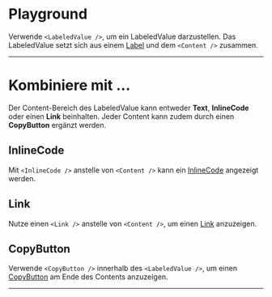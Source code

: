 # Playground

Verwende `<LabeledValue />`, um ein LabeledValue darzustellen. Das LabeledValue
setzt sich aus einem [Label](/03-components/content/label) und dem `<Content />`
zusammen.

<LiveCodeEditor />

---

# Kombiniere mit ...

Der Content-Bereich des LabeledValue kann entweder **Text**, **InlineCode** oder
einen **Link** beinhalten. Jeder Content kann zudem durch einen **CopyButton**
ergänzt werden.

## InlineCode

Mit `<InlineCode />` anstelle von `<Content />` kann ein
[InlineCode](/03-components/content/inline-code) angezeigt werden.

<LiveCodeEditor example="inline-code" editorCollapsed />

## Link

Nutze einen `<Link />` anstelle von `<Content />`, um einen
[Link](/03-components/navigation/link) anzuzeigen.

<LiveCodeEditor example="link" editorCollapsed />

## CopyButton

Verwende `<CopyButton />` innerhalb des `<LabeledValue />`, um einen
[CopyButton](/03-components/actions/copy-button) am Ende des Contents
anzuzeigen.

<LiveCodeEditor example="copy-button" editorCollapsed />

---
